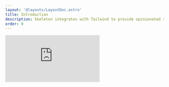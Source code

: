```yaml
---
layout: '@layouts/LayoutDoc.astro'
title: Introduction
description: Skeleton integrates with Tailwind to provide opinionated solutions for themes, colors, typography and more. Including easy to use components for your favorite web frameworks.
order: 0
---
```



<iframe
	class="rounded-container aspect-video w-full overflow-hidden"
	src="https://www.youtube.com/embed/tHzVyChDuyo"
	title="YouTube video player"
	frameborder="0"
	allow="accelerometer; autoplay; clipboard-write; encrypted-media; gyroscope; picture-in-picture"
	allowfullscreen
/>

## Our Philosophy

Skeleton provides a uniform design language and a structured framework for controlling the look and feel of your product and user experience. It serves as an opinionated design system that aims to greatly reduce the amount of time spent managing design elements and patterns, allowing you to more quickly your frontend interface at scale.

### Framework Agnostic

Skeleton's core features are framework agnostic, requiring only [Tailwind CSS](https://tailwindcss.com/). This provides full access to all design system features, helping you standarize the design process for your framework of choice.

### Native-First

We aim to embrace the interface of the web, not replace it, which is why Skeleton defaults to native browser elements and APIs whenever possible. You can see this reflected in our implementation of buttons, form elements, and more. Beyond ease of use, we feel this offers the best solution for user accessibility.

### Standarized

One of our primary goals is to standarize the design process, providing common conventions that are easier to learn and retain, whether you work alone or in a team environment. Covering common fixtures such as: themes, colors, typography, spacing, and more.

### Utility-First

Skeleton fully embraces the [utility-first](https://tailwindcss.com/docs/utility-first) approach to styling, supporting all features provided by [Tailwind](https://tailwindcss.com/), while extending the capabilities in meaningful ways. We adore Tailwind's opinionated structure, which perfectly aligns with our process for standarization, and compliments the encapsulated components of the modern web.

### Opt-In by Default

Most features in Skeleton are modular and opt-in by default. Enabling interface features like buttons and typography via dedicated utility classes. Allowing a simple escape hatch when you need to draw outside the lines and generate custom interfaces.

### Adaptive

Skeleton is intended to adapt to the design and aesthetic of your project, while still providing reasonable defaults. We provide the foundation, which can be extended by mixing and matching primitive features or via style props per each component. Skeleton comes equipped with a powerful [theme generator](https://themes.skeleton.dev/) for crafting custom themes for the design savvy, while also providing a curated set of themes for turnkey use out out of the box.

### Functional Components

While Skeleton strives to be native first, there will be times where you need to go further. For this, Skeleton provides an optional suite of functional components built atop the foundation of [Zag.js](https://zagjs.com/). These components full adapt to the Skeleton design system out of the box. We currently support React and Svelte, with plans to extend to additional frameworks in the near future.

---

## Additional Benefits

### Open Source

Skeleton provides as [free and open-source software (FOSS)](https://github.com/skeletonlabs/skeleton) under the [MIT License](https://github.com/skeletonlabs/skeleton?tab=MIT-1-ov-file#readme).

### The Community

Skeleton boasts a vast community of users and contributors across [GitHub](https://github.com/skeletonlabs/skeleton), [Discord](https://discord.gg/EXqV7W8MtY), and [Bluesky](https://bsky.app/profile/skeletonlabs.bsky.social).

### Frequent Updates

Skeleton has maintained a set release cadence for years. Just take a look at our [changelog](https://github.com/skeletonlabs/skeleton/blob/dev/packages/skeleton/CHANGELOG.md).

### Figma UI Kit

Skeleton provides access to a fully featured [Figma UI Kit](/figma) to assist designers in drafting a visual concept of upcoming projects.

---

## Get Started

### Using Skeleton

Ready to get started? Check out our comprehensive [installation guides](/docs/get-started/installation) and begin [learning the fundamentals](/docs/get-started/fundamentals).

### Contributing

Please refer to our dedicated [Contribution Guidelines](/docs/resources/contribute) if you wish to contribute directly.

